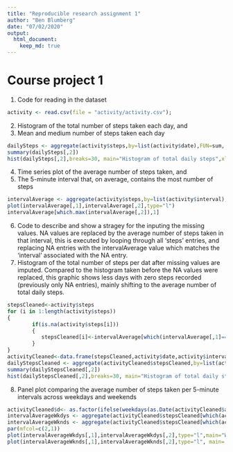 ```yaml
---
title: "Reproducible research assignment 1"
author: "Ben Blumberg"
date: "07/02/2020"
output: 
  html_document: 
    keep_md: true
---
```

# Course project 1

1. Code for reading in the dataset  

```r
activity <- read.csv(file = "activity/activity.csv");
```

2. Histogram of the total number of steps taken each day, and  
3. Mean and medium number of steps taken each day  

```r
dailySteps <- aggregate(activity$steps,by=list(activity$date),FUN=sum, na.rm=TRUE)
summary(dailySteps[,2])
hist(dailySteps[,2],breaks=30, main="Histogram of total daily steps",xlab = "Total daily steps")
```

4. Time series plot of the average number of steps taken, and  
5. The 5-minute interval that, on average, contains the most number of steps

```r
intervalAverage <- aggregate(activity$steps,by=list(activity$interval),FUN=mean, na.rm=TRUE)
plot(intervalAverage[,1],intervalAverage[,2],type="l")
intervalAverage[which.max(intervalAverage[,2]),1]
```


6. Code to describe and show a stragey for the inputing the missing values. NA values are replaced by the average number of steps taken in that interval, this is executed by looping through all 'steps' entries, and replacing NA entries with the intervalAverage value which matches the 'interval' associated with the NA entry.    
7. Histogram of the total number of steps per dat after missing values are imputed. Compared to the histogram taken before the NA values were replaced, this graphic shows  less days with zero steps recorded (previously only NA entries), mainly shifting to the average number of total daily steps.  


```r
stepsCleaned<-activity$steps
for (i in 1:length(activity$steps))
{
        if(is.na(activity$steps[i]))
        {
           stepsCleaned[i]<-intervalAverage[which(intervalAverage[,1]==activity$interval[i]),2]
        }
}
activityCleaned<-data.frame(stepsCleaned,activity$date,activity$interval)
dailyStepsCleaned <- aggregate(activityCleaned$stepsCleaned,by=list(activityCleaned$activity.date),FUN=sum, na.rm=TRUE)
summary(dailyStepsCleaned[,2])
hist(dailyStepsCleaned[,2],breaks=30, main="Histogram of total daily steps",xlab = "Total daily steps")
```

8. Panel plot comparing the average number of steps taken per 5-minute intervals across weekdays and weekends   

```r
activityCleaned$d<- as.factor(ifelse(weekdays(as.Date(activityCleaned$activity.date),abbreviate=TRUE) %in% c("Sat", "Sun"), "wknd","wkdy"))
intervalAverageWkdys <- aggregate(activityCleaned$stepsCleaned[which(activityCleaned$d=="wkdy")],by=list(activityCleaned$activity.interval[which(activityCleaned$d=="wkdy")]),FUN=mean)
intervalAverageWknds <- aggregate(activityCleaned$stepsCleaned[which(activityCleaned$d=="wknd")],by=list(activityCleaned$activity.interval[which(activityCleaned$d=="wknd")]),FUN=mean)
par(mfcol=c(2,1))
plot(intervalAverageWkdys[,1],intervalAverageWkdys[,2],type="l",main="Weekday steps", xlab = "Intervals", ylab="Average number of steps")
plot(intervalAverageWknds[,1],intervalAverageWknds[,2],type="l", main='Weekend steps', xlab = "Intervals", ylab="Average number of steps")
```